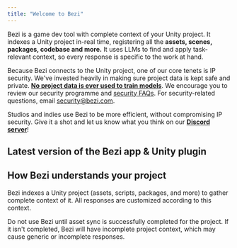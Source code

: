 ```yaml
---
title: "Welcome to Bezi"
---
```


Bezi is a game dev tool with complete context of your Unity project. It indexes a Unity project in-real time, registering all the **assets, scenes, packages, codebase and more.** It uses LLMs to find and apply task-relevant context, so every response is specific to the work at hand.

Because Bezi connects to the Unity project, one of our core tenets is IP security. We've invested heavily in making sure project data is kept safe and private. **<u>No project data is ever used to train models</u>**. We encourage you to review our security programme and [security FAQs](https://docs.bezi.com/bezi/security). For security-related questions, email [security@bezi.com](mailto:security@bezi.com).

Studios and indies use Bezi to be more efficient, without compromising IP security. Give it a shot and let us know what you think on our [**Discord server**](https://discord.com/invite/UKWB46HTT9)!

<CardGroup cols={2}>
  <Card title="Build Custom Unity Tools" icon="house-chimney-blank" href="https://docs.bezi.com/bezi/use-cases/custom-tools">
    
  </Card>
  <Card title="Prototype and Iterate On Features" icon="square-code" href="https://docs.bezi.com/bezi/use-cases/prototype-iterate">
    
  </Card>
  <Card title="Find and Fix Bugs" icon="magnifying-glass" href="https://docs.bezi.com/bezi/use-cases/debug">
    
  </Card>
  <Card title="Document and Explain Projects" icon="newspaper" href="https://docs.bezi.com/bezi/use-cases/documentation">
    
  </Card>
</CardGroup>

## Latest version of the Bezi app & Unity plugin

<Card title="Changelog" href="https://docs.bezi.com/bezi/product/changelog">
  
</Card>

## How Bezi understands your project

Bezi indexes a Unity project (assets, scripts, packages, and more) to gather complete context of it. All responses are customized according to this context.

Do not use Bezi until asset sync is successfully completed for the project. If it isn't completed, Bezi will have incomplete project context, which may cause generic or incomplete responses.

<Card title="Asset Sync" iconType="solid" color="#000000" href="https://docs.bezi.com/bezi/product/asset-sync">
  
</Card>